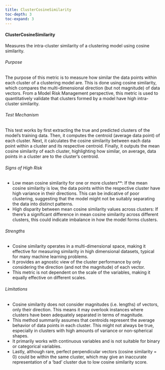 ```yaml
---
title: ClusterCosineSimilarity
toc-depth: 3
toc-expand: 3
---
```






 
#### ClusterCosineSimilarity

Measures the intra-cluster similarity of a clustering model using cosine similarity.

###### Purpose

The purpose of this metric is to measure how similar the data points within each cluster of a clustering model are.
This is done using cosine similarity, which compares the multi-dimensional direction (but not magnitude) of data
vectors. From a Model Risk Management perspective, this metric is used to quantitatively validate that clusters
formed by a model have high intra-cluster similarity.

###### Test Mechanism

This test works by first extracting the true and predicted clusters of the model's training data. Then, it computes
the centroid (average data point) of each cluster. Next, it calculates the cosine similarity between each data
point within a cluster and its respective centroid. Finally, it outputs the mean cosine similarity of each cluster,
highlighting how similar, on average, data points in a cluster are to the cluster's centroid.

###### Signs of High Risk

- Low mean cosine similarity for one or more clusters**: If the mean cosine similarity is low, the data points within
the respective cluster have high variance in their directions. This can be indicative of poor clustering,
suggesting that the model might not be suitably separating the data into distinct patterns.
- High disparity between mean cosine similarity values across clusters: If there's a significant difference in mean
cosine similarity across different clusters, this could indicate imbalance in how the model forms clusters.

###### Strengths

- Cosine similarity operates in a multi-dimensional space, making it effective for measuring similarity in high
dimensional datasets, typical for many machine learning problems.
- It provides an agnostic view of the cluster performance by only considering the direction (and not the magnitude)
of each vector.
- This metric is not dependent on the scale of the variables, making it equally effective on different scales.

###### Limitations

- Cosine similarity does not consider magnitudes (i.e. lengths) of vectors, only their direction. This means it may
overlook instances where clusters have been adequately separated in terms of magnitude.
- This method summarily assumes that centroids represent the average behavior of data points in each cluster. This
might not always be true, especially in clusters with high amounts of variance or non-spherical shapes.
- It primarily works with continuous variables and is not suitable for binary or categorical variables.
- Lastly, although rare, perfect perpendicular vectors (cosine similarity = 0) could be within the same cluster,
which may give an inaccurate representation of a 'bad' cluster due to low cosine similarity score.




 